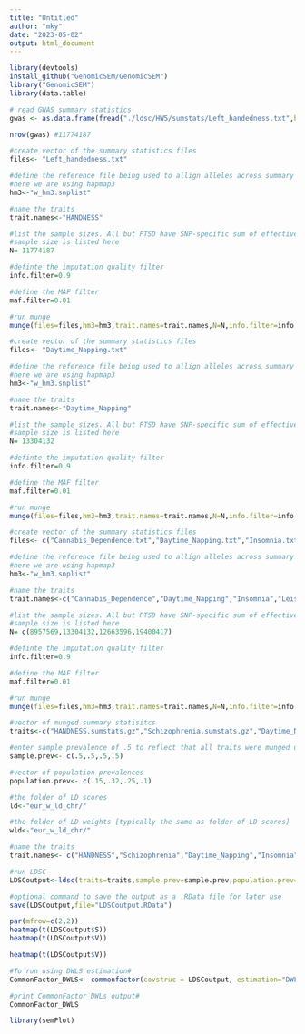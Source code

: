 ```yaml
---
title: "Untitled"
author: "mky"
date: "2023-05-02"
output: html_document
---
```


```r
library(devtools)
install_github("GenomicSEM/GenomicSEM")
library("GenomicSEM")
library(data.table)

# read GWAS summary statistics
gwas <- as.data.frame(fread("./ldsc/HW5/sumstats/Left_handedness.txt",header=T))

nrow(gwas) #11774187
```


```r
#create vector of the summary statistics files
files<- "Left_handedness.txt"

#define the reference file being used to allign alleles across summary stats
#here we are using hapmap3
hm3<-"w_hm3.snplist"

#name the traits 
trait.names<-"HANDNESS"

#list the sample sizes. All but PTSD have SNP-specific sum of effective sample sizes so only its
#sample size is listed here
N= 11774187

#definte the imputation quality filter
info.filter=0.9

#define the MAF filter
maf.filter=0.01

#run munge
munge(files=files,hm3=hm3,trait.names=trait.names,N=N,info.filter=info.filter,maf.filter=maf.filter)

```

```r
#create vector of the summary statistics files
files<- "Daytime_Napping.txt"

#define the reference file being used to allign alleles across summary stats
#here we are using hapmap3
hm3<-"w_hm3.snplist"

#name the traits 
trait.names<-"Daytime_Napping"

#list the sample sizes. All but PTSD have SNP-specific sum of effective sample sizes so only its
#sample size is listed here
N= 13304132

#definte the imputation quality filter
info.filter=0.9

#define the MAF filter
maf.filter=0.01

#run munge
munge(files=files,hm3=hm3,trait.names=trait.names,N=N,info.filter=info.filter,maf.filter=maf.filter)

```


```r
#create vector of the summary statistics files
files<- c("Cannabis_Dependence.txt","Daytime_Napping.txt","Insomnia.txt","Leisure_Computer_Use.txt")

#define the reference file being used to allign alleles across summary stats
#here we are using hapmap3
hm3<-"w_hm3.snplist"

#name the traits 
trait.names<-c("Cannabis_Dependence","Daytime_Napping","Insomnia","Leisure_Computer_Use")

#list the sample sizes. All but PTSD have SNP-specific sum of effective sample sizes so only its
#sample size is listed here
N= c(8957569,13304132,12663596,19400417)

#definte the imputation quality filter
info.filter=0.9

#define the MAF filter
maf.filter=0.01

#run munge
munge(files=files,hm3=hm3,trait.names=trait.names,N=N,info.filter=info.filter,maf.filter=maf.filter)

```


```r
#vector of munged summary statisitcs
traits<-c("HANDNESS.sumstats.gz","Schizophrenia.sumstats.gz","Daytime_Napping.sumstats.gz","Insomnia.sumstats.gz")

#enter sample prevalence of .5 to reflect that all traits were munged using the sum of effective sample size
sample.prev<- c(.5,.5,.5,.5)

#vector of population prevalences
population.prev<- c(.15,.32,.25,.1)

#the folder of LD scores
ld<-"eur_w_ld_chr/"

#the folder of LD weights [typically the same as folder of LD scores]
wld<-"eur_w_ld_chr/"

#name the traits
trait.names<- c("HANDNESS","Schizophrenia","Daytime_Napping","Insomnia")

#run LDSC
LDSCoutput<-ldsc(traits=traits,sample.prev=sample.prev,population.prev=population.prev,ld=ld,wld=wld,trait.names=trait.names)

#optional command to save the output as a .RData file for later use
save(LDSCoutput,file="LDSCoutput.RData")
```

```r
par(mfrow=c(2,2))
heatmap(t(LDSCoutput$S))
heatmap(t(LDSCoutput$V))
```
```r
heatmap(t(LDSCoutput$V))
```


```r
#To run using DWLS estimation#
CommonFactor_DWLS<- commonfactor(covstruc = LDSCoutput, estimation="DWLS")

#print CommonFactor_DWLs output#
CommonFactor_DWLS
```
```r
library(semPlot)

```


